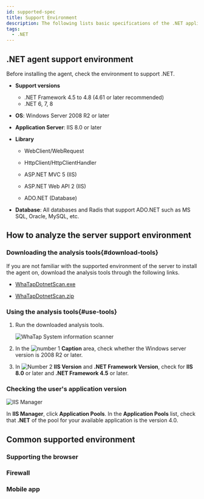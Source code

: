```yaml
---
id: supported-spec
title: Support Environment
description: The following lists basic specifications of the .NET application server on which the WhaTap monitoring service operates.
tags:
  - .NET
---
```


## .NET agent support environment

Before installing the agent, check the environment to support .NET.

- **Support versions**

  - .NET Framework 4.5 to 4.8 (4.61 or later recommended)
  - .NET 6, 7, 8

- **OS**: Windows Server 2008 R2 or later

- **Application Server**: IIS 8.0 or later

- **Library**

  - WebClient/WebRequest

  - HttpClient/HttpClientHandler

  - ASP.NET MVC 5 (IIS)

  - ASP.NET Web API 2 (IIS)

  - ADO.NET (Database)

- **Database**: All databases and Radis that support ADO.NET such as MS SQL, Oracle, MySQL, etc.

## How to analyze the server support environment

### Downloading the analysis tools{#download-tools}

If you are not familiar with the supported environment of the server to install the agent on, download the analysis tools through the following links.

- [WhaTapDotnetScan.exe](https://repo.whatap.io/windows/WhaTapDotnetScan.exe)

- [WhaTapDotnetScan.zip](https://repo.whatap.io/windows/WhaTapDotnetScan.zip)

### Using the analysis tools{#use-tools}

1. Run the downloaded analysis tools.

   ![WhaTap System information scanner](/img/apm-dotnet-analystic-env-01.png)

2. In the ![number 1](/img/number-01.png) **Caption** area, check whether the Windows server version is 2008 R2 or later.

3. In ![Number 2](/img/number-02.png) **IIS Version** and **.NET Framework Version**, check for **IIS 8.0** or later and **.NET Framework 4.5** or later.

### Checking the user's application version

![IIS Manager](/img/apm-dotnet-application-pool.png)

In **IIS Manager**, click **Application Pools**. In the **Application Pools** list, check that **.NET** of the pool for your available application is the version 4.0.

## Common supported environment

### Supporting the browser


<Supportedbrowser />

### Firewall


<Proxy />

### Mobile app


<Mobileapp />
